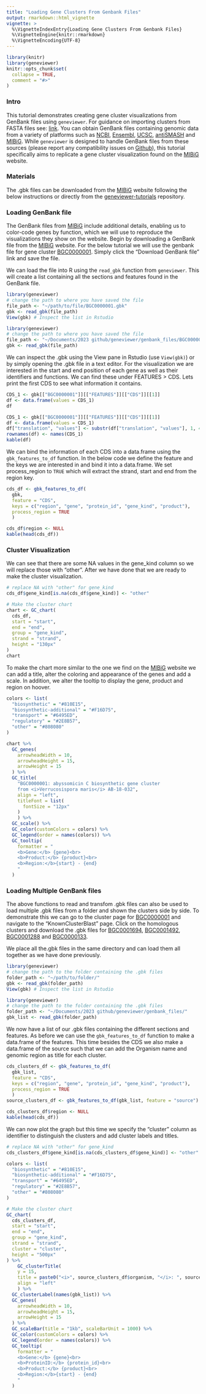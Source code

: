 ```yaml
---
title: "Loading Gene Clusters From Genbank Files"
output: rmarkdown::html_vignette
vignette: >
  %\VignetteIndexEntry{Loading Gene Clusters From Genbank Files}
  %\VignetteEngine{knitr::rmarkdown}
  %\VignetteEncoding{UTF-8}
---
```


```r
library(knitr)
library(geneviewer)
knitr::opts_chunk$set(
  collapse = TRUE,
  comment = "#>"
)
```

### Intro

This tutorial demonstrates creating gene cluster visualizations from GenBank files using `geneviewer`. For guidance on importing clusters from FASTA files see: [link](https://nvelden.github.io/geneviewer/articles/LoadFastaFiles.html). You can obtain GenBank files containing genomic data from a variety of platforms such as [NCBI](https://www.ncbi.nlm.nih.gov/genbank/), [Ensembl](https://www.ensembl.org/), [UCSC](https://genome.ucsc.edu/), [antiSMASH](https://antismash.secondarymetabolites.org/#!/start) and [MIBiG](https://mibig.secondarymetabolites.org/). While `geneviewer` is designed to handle GenBank files from these sources (please report any compatibility issues on [Github](https://github.com/nvelden/geneviewer/issues)), this tutorial specifically aims to replicate a gene cluster visualization found on the [MIBiG](https://mibig.secondarymetabolites.org/) website.

### Materials 

The .gbk files can be downloaded from the [MIBiG](https://mibig.secondarymetabolites.org/) website following the below instructions or directly from the [geneviewer-tutorials](https://github.com/nvelden/geneviewer-tutorials/tree/main/Loading%20GenBank%20files) repository.

### Loading GenBank file

The GenBank files from [MIBiG](https://mibig.secondarymetabolites.org/) include additional details, enabling us to color-code genes by function, which we will use to reproduce the visualizations they show on the website. Begin by downloading a GenBank file from the [MIBiG](https://mibig.secondarymetabolites.org/) website. For the below tutorial we will use the genbank file for gene cluster [BGC0000001](https://mibig.secondarymetabolites.org/repository/BGC0000001/index.html#r1c1). Simply click the "Download GenBank file" link and save the file.

We can load the file into R using the `read_gbk` function from `geneviewer`. This will create a list containing all the sections and features found in the GenBank file. 

```r
library(geneviewer)
# change the path to where you have saved the file
file_path <- "~/path/to/file/BGC0000001.gbk"
gbk <- read_gbk(file_path)
View(gbk) # Inspect the list in Rstudio
```

```r
library(geneviewer)
# change the path to where you have saved the file
file_path <- "~/Documents/2023 github/geneviewer/genbank_files/BGC0000001.gbk"
gbk <- read_gbk(file_path)
```

We can inspect the .gbk using the View pane in Rstudio (use `View(gbk)`) or by simply opening the .gbk file in a text editor. For the visualization we are interested in the start and end position of each gene as well as their identifiers and functions. We can find these under FEATURES > CDS. Lets print the first CDS to see what information it contains.   

```r
CDS_1 <- gbk[["BGC0000001"]][["FEATURES"]][["CDS"]][[1]] 
df <- data.frame(values = CDS_1)
df
```

```r
CDS_1 <- gbk[["BGC0000001"]][["FEATURES"]][["CDS"]][[1]] 
df <- data.frame(values = CDS_1)
df["translation", "values"] <- substr(df["translation", "values"], 1, 40)
rownames(df) <- names(CDS_1)
kable(df)
```

We can bind the information of each CDS into a data.frame using the `gbk_features_to_df` function. In the below code we define the feature and the keys we are interested in and bind it into a data.frame. We set process_region to `TRUE` which will extract the strand, start and end from the region key.

```r
cds_df <- gbk_features_to_df(
  gbk, 
  feature = "CDS",
  keys = c("region", "gene", "protein_id", "gene_kind", "product"), 
  process_region = TRUE
  )
```

```r
cds_df$region <- NULL
kable(head(cds_df))
```

### Cluster Visualization

We can see that there are some NA values in the gene_kind column so we will replace those with "other". After we have done that we are ready to make the cluster visualization.

```r
# replace NA with "other" for gene_kind
cds_df$gene_kind[is.na(cds_df$gene_kind)] <- "other"

# Make the cluster chart
chart <- GC_chart(
  cds_df,
  start = "start",
  end = "end",
  group = "gene_kind",
  strand = "strand",
  height = "130px"
)
chart
```

To make the chart more similar to the one we find on the [MIBiG](https://mibig.secondarymetabolites.org/) website we can add a title, alter the coloring and appearance of the genes and add a scale. In addition, we alter the tooltip to display the gene, product and region on hoover. 

```r
colors <- list(
  "biosynthetic" = "#810E15", 
  "biosynthetic-additional" = "#F16D75", 
  "transport" = "#6495ED",
  "regulatory" = "#2E8B57", 
  "other" = "#808080"
)

chart %>%
  GC_genes(
    arrowheadWidth = 10,
    arrowheadHeight = 15,
    arrowHeight = 15
  ) %>%
  GC_title(
    "BGC0000001: abyssomicin C biosynthetic gene cluster
    from <i>Verrucosispora maris</i> AB-18-032",
    align = "left",
    titleFont = list(
      fontSize = "12px"
    )
    ) %>%
  GC_scale() %>%
  GC_color(customColors = colors) %>%
  GC_legend(order = names(colors)) %>%
  GC_tooltip(
    formatter = "
    <b>Gene:</b> {gene}<br>
    <b>Product:</b> {product}<br>
    <b>Region:</b>{start} - {end}
    "
  )
```

### Loading Multiple GenBank files

The above functions to read and transfom .gbk files can also be used to load multiple .gbk files from a folder and shown the clusters side by side. To demonstrate this we can go to the cluster page for [BGC0000001](https://mibig.secondarymetabolites.org/repository/BGC0000001/index.html#r1c1) and navigate to the "KnownClusterBlast" page. Click on the homologous clusters and download the .gbk files for [BGC0001694](https://mibig.secondarymetabolites.org/repository/BGC0001694/index.html#r1c1), [BGC0001492](https://mibig.secondarymetabolites.org/repository/BGC0001492/index.html#r1c1), [BGC0001288](https://mibig.secondarymetabolites.org/repository/BGC0001288/index.html#r1c1) and [BGC0000133](https://mibig.secondarymetabolites.org/repository/BGC0000133/index.html#r1c1).  

We place all the.gbk files in the same directory and can load them all together as we have done previously.

```r
library(geneviewer)
# change the path to the folder containing the .gbk files
folder_path <- "~/path/to/folder/"
gbk <- read_gbk(folder_path)
View(gbk) # Inspect the list in Rstudio
```

```r
library(geneviewer)
# change the path to the folder containing the .gbk files
folder_path <- "~/Documents/2023 github/geneviewer/genbank_files/"
gbk_list <- read_gbk(folder_path)
```

We now have a list of our .gbk files containing the different sections and features. As before we can use the `gbk_features_to_df` function to make a data.frame of the features. This time besides the CDS we also make a data.frame of the source such that we can add the Organism name and genomic region as title for each cluster.

```r
cds_clusters_df <- gbk_features_to_df(
  gbk_list, 
  feature = "CDS",
  keys = c("region", "gene", "protein_id", "gene_kind", "product"), 
  process_region = TRUE
  )
source_clusters_df <- gbk_features_to_df(gbk_list, feature = "source")
```

```r
cds_clusters_df$region <- NULL
kable(head(cds_df))
```

We can now plot the graph but this time we specify the "cluster" column as identifier to distinguish the clusters and add cluster labels and titles.

```r
# replace NA with "other" for gene_kind
cds_clusters_df$gene_kind[is.na(cds_clusters_df$gene_kind)] <- "other"

colors <- list(
  "biosynthetic" = "#810E15", 
  "biosynthetic-additional" = "#F16D75", 
  "transport" = "#6495ED",
  "regulatory" = "#2E8B57", 
  "other" = "#808080"
)

# Make the cluster chart
GC_chart(
  cds_clusters_df,
  start = "start",
  end = "end",
  group = "gene_kind",
  strand = "strand",
  cluster = "cluster",
  height = "500px"
) %>%
    GC_clusterTitle(
    y = 15,  
    title = paste0("<i>", source_clusters_df$organism, "</i>: ", source_clusters_df$region),
    align = "left"
    ) %>%
  GC_clusterLabel(names(gbk_list)) %>%
  GC_genes(
    arrowheadWidth = 10,
    arrowheadHeight = 15,
    arrowHeight = 15
  ) %>%
  GC_scaleBar(title = "1kb", scaleBarUnit = 1000) %>%
  GC_color(customColors = colors) %>%
  GC_legend(order = names(colors)) %>%
  GC_tooltip(
    formatter = "
    <b>Gene:</b> {gene}<br>
    <b>ProteinID:</b> {protein_id}<br>
    <b>Product:</b> {product}<br>
    <b>Region:</b>{start} - {end}
    "
  )
```

